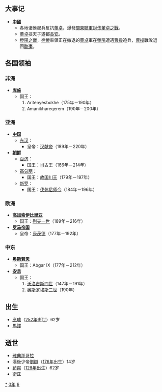 {{yearTOC|190|东汉'''[[初平_(年号)|初平]]元年'''}}

== 大事记 ==
* '''[[中国|中國]]'''
**各地诸侯起兵反抗[[董卓|董卓]]，爆發[[關東聯軍討伐董卓之戰|關東聯軍討伐董卓之戰]]。
**[[董卓|董卓]]挾天子遷都[[长安|長安]]。
**[[滎陽之戰_(190年)|滎陽之戰]]，[[徐荣_(东汉)|徐榮]]率領正在撤退的[[董卓|董卓]]軍在[[滎陽|滎陽]]遭遇[[曹操|曹操]]追兵，[[曹操|曹操]]戰敗退回[[酸棗|酸棗]]。

== 各国领袖 ==
=== 非洲 ===
*'''[[库施|库施]]'''
**国王：
**#Aritenyesbokhe（175年－190年）
**#Amanikhareqerem（190年－200年）

=== 亚洲 ===
*'''[[中国|中国]]'''
**[[东汉|东汉]]：
***皇帝：[[汉献帝|汉献帝]]（189年－220年）
*'''[[朝鲜民主主义人民共和国|朝鲜]]'''
**[[百濟|百济]]：
***国王：[[肖古王|肖古王]]（166年－214年）
**[[高句丽|高句丽]]：
***国王：[[故国川王|故国川王]]（179年－197年）
**[[新罗|新罗]]：
***国王：[[伐休尼师今|伐休尼师今]]（184年－196年）

=== 欧洲 ===
*'''[[高加索伊比利亞王國|高加索伊比里亚]]'''
**国王：[[列夫一世|列夫一世]]（189年－216年）
*'''[[羅馬帝國|罗马帝国]]'''
**皇帝：[[康茂德|康茂德]]（177年－192年）

=== 中东 ===
*'''[[奥斯若恩|奥斯若恩]]'''
**国王：Abgar IX（177年－212年）
*'''[[安息_(国家)|安息]]''' 
**国王：
**#[[沃洛吉斯四世|沃洛吉斯四世]]（147年－191年）
**#[[奥斯罗埃斯二世|奥斯罗埃斯二世]]（190年）

== 出生 ==
*[[應璩|應璩]]（[[252年|252年]]逝世）62岁
*[[馬謖|馬謖]]

== 逝世 ==
{{Wikisource year mention}}
*[[雅典那哥拉|雅典那哥拉]]
* 漢後少帝[[劉辯|劉辯]]（[[176年|176年]]出生）14岁
*[[荀爽|荀爽]]（[[128年|128年]]出生）62岁
*[[衛茲|衛茲]]

[[Category:190年|*]]
[[Category:190年代|0年]]
[[Category:2世纪各年|9]]